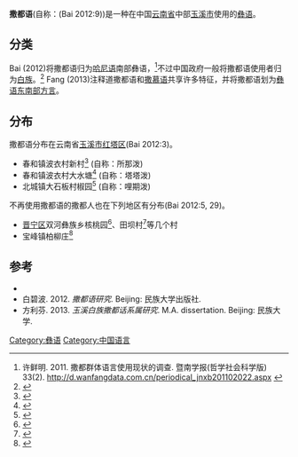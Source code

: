 {{Infobox language
|name=撒都语
|nativename=
|states=[[中国|中国]]
|region=[[云南省|云南省]]中部
|speakers={{sigfig|1505|2}}
|date=2010
|ref={{citation needed|date=August 2013}}
|familycolor=汉藏语系
|fam2=([[藏缅语族|藏缅语族]])
|fam3=[[缅彝语群|缅彝语群]]
|fam4=[[彝语支|彝语支]]
|fam5=卡卓语支
|fam6=(未分类)
|iso3=none
|glotto=sadu1234
|glottorefname=Sadu
 }}

'''撒都语'''(自称：''{{IPA|sa55 du42 pho313}}''(Bai 2012:9))是一种在中国[[云南省|云南省]]中部[[玉溪市|玉溪市]]使用的[[彝语|彝语]]。

==分类==
Bai (2012)将撒都语归为[[哈尼语|哈尼语]]{{Smallcaps all|aka}}南部彝语，<ref>许鲜明. 2011. 撒都群体语言使用现状的调查. 暨南学报(哲学社会科学版) 33(2). http://d.wanfangdata.com.cn/periodical_jnxb201102022.aspx {{Wayback|url=http://d.wanfangdata.com.cn/periodical_jnxb201102022.aspx |date=20140314072634 }}</ref>不过中国政府一般将撒都语使用者归为[[白族|白族]]。<ref>{{Cite web |url=http://portal.cohass.ntu.edu.sg/ICSTLL45/Documents/Abstracts%20Book%20ICSTLL45-Oct16.pdf |title=存档副本 |access-date=2021-03-21 |archive-date=2014-03-14 |archive-url=https://web.archive.org/web/20140314074159/http://portal.cohass.ntu.edu.sg/ICSTLL45/Documents/Abstracts%20Book%20ICSTLL45-Oct16.pdf |dead-url=no }}</ref> Fang (2013)注释道撒都语和[[撒慕语|撒慕语]]共享许多特征，并将撒都语划为[[彝语东南部方言|彝语东南部方言]]。

==分布==
撒都语分布在云南省[[玉溪市|玉溪市]][[红塔区|红塔区]](Bai 2012:3)。

*春和镇波衣村新村<ref name="ynszxc">{{cite web|url=http://www.ynszxc.gov.cn/villagePage/vIndex.aspx?departmentid=247545|archive-url=https://web.archive.org/web/20140314061315/http://www.ynszxc.gov.cn/villagePage/vIndex.aspx?departmentid=247545 |archive-date=2014-03-14 |url-status=dead|title=红塔区春和街道办事处波衣村民委员会新村|access-date=2016-07-24}}</ref> (自称：所那泼)
*春和镇波衣村大水塘<ref name="ynszxc2">{{cite web|url=http://www.ynszxc.gov.cn/villagePage/vIndex.aspx?departmentid=247546|archive-url=https://web.archive.org/web/20140314060124/http://www.ynszxc.gov.cn/villagePage/vIndex.aspx?departmentid=247546 |archive-date=2014-03-14 |url-status=dead|title=红塔区春和街道办事处波衣村民委员会大水塘|access-date=2016-07-24}}</ref> (自称：塔塔泼)
*北城镇大石板村椒园<ref name="ynszxc3">{{cite web|url=http://www.ynszxc.gov.cn/villagePage/vIndex.aspx?departmentid=247765|archive-url=https://web.archive.org/web/20140314060128/http://www.ynszxc.gov.cn/villagePage/vIndex.aspx?departmentid=247765 |archive-date=2014-03-14 |url-status=dead|title=红塔区北城街道办事处大石板村民委员会椒园|access-date=2016-07-24}}</ref> (自称：哩期泼)

不再使用撒都语的撒都人也在下列地区有分布(Bai 2012:5, 29)。
*[[晋宁区|晋宁区]]双河彝族乡核桃园<ref name="ynszxc4">{{cite web|url=http://www.ynszxc.gov.cn/villagePage/vIndex.aspx?departmentid=88690|archive-url=https://web.archive.org/web/20150610202848/http://www.ynszxc.gov.cn/villagePage/vIndex.aspx?departmentid=88690 |archive-date=2015-06-10 |url-status=dead|title=晋宁县双河彝族乡核桃园村委会|access-date=2016-07-24}}</ref>、田坝村<ref name="ynszxc5">{{cite web|url=http://www.ynszxc.gov.cn/villagePage/vIndex.aspx?departmentid=88661|archive-url=https://web.archive.org/web/20150610231807/http://www.ynszxc.gov.cn/villagePage/vIndex.aspx?departmentid=88661 |archive-date=2015-06-10 |url-status=dead|title=晋宁县双河彝族乡田坝村委会|access-date=2016-07-24}}</ref>等几个村
*宝峰镇柏柳庄<ref name="ynszxc6">{{cite web|url=http://www.ynszxc.gov.cn/villagePage/vIndex.aspx?departmentid=84609|archive-url=https://web.archive.org/web/20160305033934/http://www.ynszxc.gov.cn/villagePage/vIndex.aspx?departmentid=84609 |archive-date=2016-03-05 |url-status=dead|title=晋宁县宝峰镇前卫村委会柏柳庄村|access-date=2016-07-24}}</ref>

==参考==
{{Reflist}}
*{{cite web|url=http://lingweb.eva.mpg.de/numeral/Sadu.htm|title=MPI EVA | page moved|publisher=lingweb.eva.mpg.de|access-date=2016-07-24|archive-date=2015-07-03|archive-url=https://web.archive.org/web/20150703141223/http://lingweb.eva.mpg.de/numeral/Sadu.htm|dead-url=no}}
*白碧波. 2012. ''撒都语研究''. Beijing: 民族大学出版社.
*方利芬. 2013. ''玉溪白族撒都话系属研究''. M.A. dissertation. Beijing: 民族大学.

{{中国语言}}
{{汉藏语系}}
{{Lolo-Burmese languages}}

[[Category:彝语|Category:彝语]]
[[Category:中国语言|Category:中国语言]]